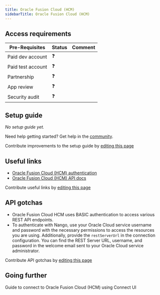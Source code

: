 ```yaml
---
title: Oracle Fusion Cloud (HCM)
sidebarTitle: Oracle Fusion Cloud (HCM)
---
```



<Overview />
<PreBuiltTooling />
<PreBuiltUseCases />

## Access requirements
| Pre-Requisites | Status | Comment|
| - | - | - |
| Paid dev account | ❓ |  |
| Paid test account | ❓ |  |
| Partnership | ❓ | |
| App review | ❓ |  |
| Security audit | ❓ | |


## Setup guide

_No setup guide yet._

<Tip>Need help getting started? Get help in the [community](https://nango.dev/slack).</Tip>

<Note>Contribute improvements to the setup guide by [editing this page](https://github.com/nangohq/nango/tree/master/docs-v2/integrations/all/oracle-hcm.mdx)</Note>


## Useful links

-   [Oracle Fusion Cloud (HCM) authentication](https://docs.oracle.com/en/cloud/saas/human-resources/25a/farws/Quick_Start.html)
-   [Oracle Fusion Cloud (HCM) API docs](https://docs.oracle.com/en/cloud/saas/human-resources/25a/farws/rest-endpoints.html)

<Note>Contribute useful links by [editing this page](https://github.com/nangohq/nango/tree/master/docs-v2/integrations/all/oracle-hcm.mdx)</Note>

## API gotchas

- Oracle Fusion Cloud HCM uses BASIC authentication to access various REST API endpoints.
- To authenticate with Nango, use your Oracle Cloud service username and password with the necessary permissions to access the resources you are using. Additionally, provide the `restServerUrl` in the connection configuration. You can find the REST Server URL, username, and password in the welcome email sent to your Oracle Cloud service administrator.

<Note>Contribute API gotchas by [editing this page](https://github.com/nangohq/nango/tree/master/docs-v2/integrations/all/oracle-hcm.mdx)</Note>

## Going further

<Card title="Connect to Oracle Fusion Cloud (HCM)" icon="link" href="/integrations/all/oracle-hcm/connect" horizontal>
  Guide to connect to Oracle Fusion Cloud (HCM) using Connect UI
</Card>
